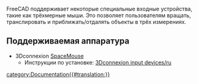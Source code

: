 <languages/>
FreeCAD поддерживает некоторые специальные входные устройства, такие как трёхмерные мыши. Это позволяет пользователям вращать, транслировать и приближать/отдалять объекты в трёх измерениях.

<span id="Supported_hardware"></span>
==Поддерживаемая аппаратура==

*3Dconnexion [https://3dconnexion.com/spacemouse/ SpaceMouse]
**Инструкции по установке: [[3Dconnexion input devices/ru]]

[[category:Documentation{{#translation:}}]]